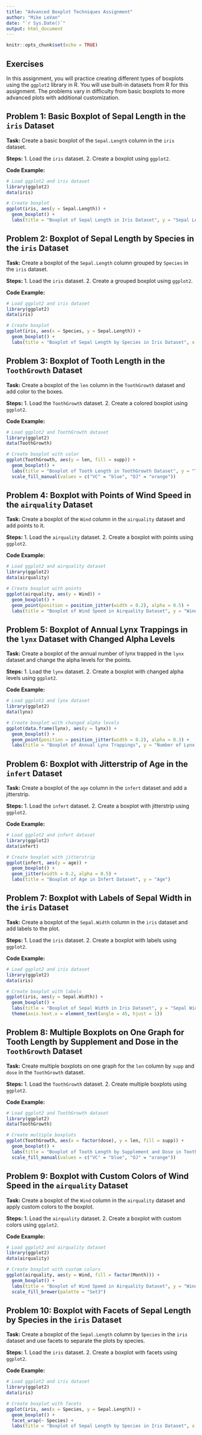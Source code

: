 ```yaml
---
title: "Advanced Boxplot Techniques Assignment"
author: "Mike LeVan"
date: "`r Sys.Date()`"
output: html_document
---
```


```r
knitr::opts_chunk$set(echo = TRUE)
```

## Exercises

In this assignment, you will practice creating different types of boxplots using the `ggplot2` library in R. You will use built-in datasets from R for this assignment. The problems vary in difficulty from basic boxplots to more advanced plots with additional customization.

## Problem 1: Basic Boxplot of Sepal Length in the `iris` Dataset

**Task:** Create a basic boxplot of the `Sepal.Length` column in the `iris` dataset.

**Steps:**
1. Load the `iris` dataset.
2. Create a boxplot using `ggplot2`.

**Code Example:**
```r
# Load ggplot2 and iris dataset
library(ggplot2)
data(iris)

# Create boxplot
ggplot(iris, aes(y = Sepal.Length)) +
  geom_boxplot() +
  labs(title = "Boxplot of Sepal Length in Iris Dataset", y = "Sepal Length")
```

## Problem 2: Boxplot of Sepal Length by Species in the `iris` Dataset

**Task:** Create a boxplot of the `Sepal.Length` column grouped by `Species` in the `iris` dataset.

**Steps:**
1. Load the `iris` dataset.
2. Create a grouped boxplot using `ggplot2`.

**Code Example:**
```r
# Load ggplot2 and iris dataset
library(ggplot2)
data(iris)

# Create boxplot
ggplot(iris, aes(x = Species, y = Sepal.Length)) +
  geom_boxplot() +
  labs(title = "Boxplot of Sepal Length by Species in Iris Dataset", x = "Species", y = "Sepal Length")
```

## Problem 3: Boxplot of Tooth Length in the `ToothGrowth` Dataset

**Task:** Create a boxplot of the `len` column in the `ToothGrowth` dataset and add color to the boxes.

**Steps:**
1. Load the `ToothGrowth` dataset.
2. Create a colored boxplot using `ggplot2`.

**Code Example:**
```r
# Load ggplot2 and ToothGrowth dataset
library(ggplot2)
data(ToothGrowth)

# Create boxplot with color
ggplot(ToothGrowth, aes(y = len, fill = supp)) +
  geom_boxplot() +
  labs(title = "Boxplot of Tooth Length in ToothGrowth Dataset", y = "Tooth Length") +
  scale_fill_manual(values = c("VC" = "blue", "OJ" = "orange"))
```

## Problem 4: Boxplot with Points of Wind Speed in the `airquality` Dataset

**Task:** Create a boxplot of the `Wind` column in the `airquality` dataset and add points to it.

**Steps:**
1. Load the `airquality` dataset.
2. Create a boxplot with points using `ggplot2`.

**Code Example:**
```r
# Load ggplot2 and airquality dataset
library(ggplot2)
data(airquality)

# Create boxplot with points
ggplot(airquality, aes(y = Wind)) +
  geom_boxplot() +
  geom_point(position = position_jitter(width = 0.2), alpha = 0.5) +
  labs(title = "Boxplot of Wind Speed in Airquality Dataset", y = "Wind Speed")
```

## Problem 5: Boxplot of Annual Lynx Trappings in the `lynx` Dataset with Changed Alpha Levels

**Task:** Create a boxplot of the annual number of lynx trapped in the `lynx` dataset and change the alpha levels for the points.

**Steps:**
1. Load the `lynx` dataset.
2. Create a boxplot with changed alpha levels using `ggplot2`.

**Code Example:**
```r
# Load ggplot2 and lynx dataset
library(ggplot2)
data(lynx)

# Create boxplot with changed alpha levels
ggplot(data.frame(lynx), aes(y = lynx)) +
  geom_boxplot() +
  geom_point(position = position_jitter(width = 0.2), alpha = 0.3) +
  labs(title = "Boxplot of Annual Lynx Trappings", y = "Number of Lynx Trapped")
```

## Problem 6: Boxplot with Jitterstrip of Age in the `infert` Dataset

**Task:** Create a boxplot of the `age` column in the `infert` dataset and add a jitterstrip.

**Steps:**
1. Load the `infert` dataset.
2. Create a boxplot with jitterstrip using `ggplot2`.

**Code Example:**
```r
# Load ggplot2 and infert dataset
library(ggplot2)
data(infert)

# Create boxplot with jitterstrip
ggplot(infert, aes(y = age)) +
  geom_boxplot() +
  geom_jitter(width = 0.2, alpha = 0.5) +
  labs(title = "Boxplot of Age in Infert Dataset", y = "Age")
```

## Problem 7: Boxplot with Labels of Sepal Width in the `iris` Dataset

**Task:** Create a boxplot of the `Sepal.Width` column in the `iris` dataset and add labels to the plot.

**Steps:**
1. Load the `iris` dataset.
2. Create a boxplot with labels using `ggplot2`.

**Code Example:**
```r
# Load ggplot2 and iris dataset
library(ggplot2)
data(iris)

# Create boxplot with labels
ggplot(iris, aes(y = Sepal.Width)) +
  geom_boxplot() +
  labs(title = "Boxplot of Sepal Width in Iris Dataset", y = "Sepal Width", x = "Species") +
  theme(axis.text.x = element_text(angle = 45, hjust = 1))
```

## Problem 8: Multiple Boxplots on One Graph for Tooth Length by Supplement and Dose in the `ToothGrowth` Dataset

**Task:** Create multiple boxplots on one graph for the `len` column by `supp` and `dose` in the `ToothGrowth` dataset.

**Steps:**
1. Load the `ToothGrowth` dataset.
2. Create multiple boxplots using `ggplot2`.

**Code Example:**
```r
# Load ggplot2 and ToothGrowth dataset
library(ggplot2)
data(ToothGrowth)

# Create multiple boxplots
ggplot(ToothGrowth, aes(x = factor(dose), y = len, fill = supp)) +
  geom_boxplot() +
  labs(title = "Boxplot of Tooth Length by Supplement and Dose in ToothGrowth Dataset", x = "Dose", y = "Tooth Length") +
  scale_fill_manual(values = c("VC" = "blue", "OJ" = "orange"))
```

## Problem 9: Boxplot with Custom Colors of Wind Speed in the `airquality` Dataset

**Task:** Create a boxplot of the `Wind` column in the `airquality` dataset and apply custom colors to the boxplot.

**Steps:**
1. Load the `airquality` dataset.
2. Create a boxplot with custom colors using `ggplot2`.

**Code Example:**
```r
# Load ggplot2 and airquality dataset
library(ggplot2)
data(airquality)

# Create boxplot with custom colors
ggplot(airquality, aes(y = Wind, fill = factor(Month))) +
  geom_boxplot() +
  labs(title = "Boxplot of Wind Speed in Airquality Dataset", y = "Wind Speed", fill = "Month") +
  scale_fill_brewer(palette = "Set3")
```

## Problem 10: Boxplot with Facets of Sepal Length by Species in the `iris` Dataset

**Task:** Create a boxplot of the `Sepal.Length` column by `Species` in the `iris` dataset and use facets to separate the plots by species.

**Steps:**
1. Load the `iris` dataset.
2. Create a boxplot with facets using `ggplot2`.

**Code Example:**
```r
# Load ggplot2 and iris dataset
library(ggplot2)
data(iris)

# Create boxplot with facets
ggplot(iris, aes(x = Species, y = Sepal.Length)) +
  geom_boxplot() +
  facet_wrap(~ Species) +
  labs(title = "Boxplot of Sepal Length by Species in Iris Dataset", x = "Species", y = "Sepal Length")
```
